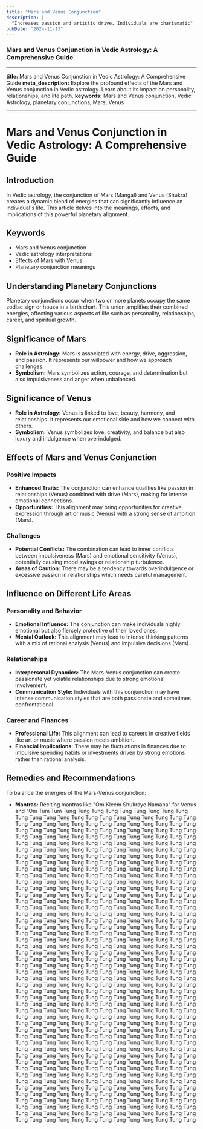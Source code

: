 ```yaml
---
title: "Mars and Venus Conjunction"
description: |
  "Increases passion and artistic drive. Individuals are charismatic"
pubDate: "2024-11-13"
---
```


### Mars and Venus Conjunction in Vedic Astrology: A Comprehensive Guide

---

**title:** Mars and Venus Conjunction in Vedic Astrology: A Comprehensive Guide
**meta_description:** Explore the profound effects of the Mars and Venus conjunction in Vedic astrology. Learn about its impact on personality, relationships, and life path.
**keywords:** Mars and Venus conjunction, Vedic Astrology, planetary conjunctions, Mars, Venus

---

# Mars and Venus Conjunction in Vedic Astrology: A Comprehensive Guide

## Introduction

In Vedic astrology, the conjunction of Mars (Mangal) and Venus (Shukra) creates a dynamic blend of energies that can significantly influence an individual's life. This article delves into the meanings, effects, and implications of this powerful planetary alignment.

## Keywords

- Mars and Venus conjunction
- Vedic astrology interpretations
- Effects of Mars with Venus
- Planetary conjunction meanings

## Understanding Planetary Conjunctions

Planetary conjunctions occur when two or more planets occupy the same zodiac sign or house in a birth chart. This union amplifies their combined energies, affecting various aspects of life such as personality, relationships, career, and spiritual growth.

## Significance of Mars

- **Role in Astrology:** Mars is associated with energy, drive, aggression, and passion. It represents our willpower and how we approach challenges.
- **Symbolism:** Mars symbolizes action, courage, and determination but also impulsiveness and anger when unbalanced.

## Significance of Venus

- **Role in Astrology:** Venus is linked to love, beauty, harmony, and relationships. It represents our emotional side and how we connect with others.
- **Symbolism:** Venus symbolizes love, creativity, and balance but also luxury and indulgence when overindulged.

## Effects of Mars and Venus Conjunction

### Positive Impacts

- **Enhanced Traits:** The conjunction can enhance qualities like passion in relationships (Venus) combined with drive (Mars), making for intense emotional connections.
- **Opportunities:** This alignment may bring opportunities for creative expression through art or music (Venus) with a strong sense of ambition (Mars).

### Challenges

- **Potential Conflicts:** The combination can lead to inner conflicts between impulsiveness (Mars) and emotional sensitivity (Venus), potentially causing mood swings or relationship turbulence.
- **Areas of Caution:** There may be a tendency towards overindulgence or excessive passion in relationships which needs careful management.

## Influence on Different Life Areas

### Personality and Behavior

- **Emotional Influence:** The conjunction can make individuals highly emotional but also fiercely protective of their loved ones.
- **Mental Outlook:** This alignment may lead to intense thinking patterns with a mix of rational analysis (Venus) and impulsive decisions (Mars).

### Relationships

- **Interpersonal Dynamics:** The Mars-Venus conjunction can create passionate yet volatile relationships due to strong emotional involvement.
- **Communication Style:** Individuals with this conjunction may have intense communication styles that are both passionate and sometimes confrontational.

### Career and Finances

- **Professional Life:** This alignment can lead to careers in creative fields like art or music where passion meets ambition.
- **Financial Implications:** There may be fluctuations in finances due to impulsive spending habits or investments driven by strong emotions rather than rational analysis.

## Remedies and Recommendations

To balance the energies of the Mars-Venus conjunction:

- **Mantras:** Reciting mantras like "Om Kleem Shukraye Namaha" for Venus and "Om Tum Tum Tung Tung Tung Tung Tung Tung Tung Tung Tung Tung Tung Tung Tung Tung Tung Tung Tung Tung Tung Tung Tung Tung Tung Tung Tung Tung Tung Tung Tung Tung Tung Tung Tung Tung Tung Tung Tung Tung Tung Tung Tung Tung Tung Tung Tung Tung Tung Tung Tung Tung Tung Tung Tung Tung Tung Tung Tung Tung Tung Tung Tung Tung Tung Tung Tung Tung Tung Tung Tung Tung Tung Tung Tung Tung Tung Tung Tung Tung Tung Tung Tung Tung Tung Tung Tung Tung Tung Tung Tung Tung Tung Tung Tung Tung Tung Tung Tung Tung Tung Tung Tung Tung Tung Tung Tung Tung Tung Tung Tung Tung Tung Tung Tung Tung Tung Tung Tung Tung Tung Tung Tung Tung Tung Tung Tung Tung Tung Tung Tung Tung Tung Tung Tung Tung Tung Tung Tung Tung Tung Tung Tung Tung Tung Tung Tung Tung Tung Tung Tung Tung Tung Tung Tung Tung Tung Tung Tung Tung Tung Tung Tung Tung Tung Tung Tung Tung Tung Tung Tung Tung Tung Tung Tung Tung Tung Tung Tung Tung Tung Tung Tung Tung Tung Tung Tung Tung Tung Tung Tung Tung Tung Tung Tung Tung Tung Tung Tung Tung Tung Tung Tung Tung Tung Tung Tung Tung Tung Tung Tung Tung Tung Tung Tung Tung Tung Tung Tung Tung Tung Tung Tung Tung Tung Tung Tung Tung Tung Tung Tung Tung Tung Tung Tung Tung Tung Tung Tung Tung Tung Tung Tung Tung Tung Tung Tung Tung Tung Tung Tung Tung Tung Tung Tung Tung Tung Tung Tung Tung Tung Tung Tung Tung Tung Tung Tung Tung Tung Tung Tung Tung Tung Tung Tung Tung Tung Tung Tung Tung Tung Tung Tung Tung Tung Tung Tung Tung Tung Tung Tung Tung Tung Tung Tung Tung Tung Tung Tung Tung Tung Tung Tung Tung Tung Tung Tung Tung Tung Tung Tung Tung Tung Tung Tung Tung Tung Tung Tung Tung Tung Tung Tung Tung Tung Tung Tung Tung Tung Tung Tung Tung Tung Tung Tung Tung Tung Tung Tung Tung Tung Tung Tung Tung Tung Tung Tung Tung Tung Tung Tung Tung Tung Tung Tung Tung Tung Tung Tung Tung Tung Tung Tung Tung Tung Tung Tung Tung Tung Tung Tung Tung Tung Tung Tung Tung Tung Tung Tung Tung Tung Tung Tung Tung Tung Tung Tung Tung Tung Tung Tung Tung Tung Tung Tung Tung Tung Tung Tung Tung Tung Tung Tung Tung Tung Tung Tung Tung Tung Tung Tung Tung Tung Tung Tung Tung Tung Tung Tung Tung Tung Tung Tung Tung Tung Tung Tung Tung Tung Tung Tung Tung Tung Tung Tung Tung Tung Tung Tung Tung Tung Tung Tung Tung Tung Tung Tung Tung Tung Tung Tung Tung Tung Tung Tung Tung Tung Tung Tung Tung Tung Tung Tung Tung Tung Tung Tung Tung Tung Tung Tung Tung Tung Tung Tung Tung Tung Tung Tung Tung Tung Tung Tung Tung Tung Tung Tung Tung Tung Tung Tung Tung Tung Tung Tung Tung Tung Tung Tung Tung Tung Tung Tung Tung Tung Tung Tung Tung Tung Tung Tung Tung Tung Tung Tung Tung Tung Tung Tung Tung Tung Tung Tung Tung Tung Tung Tung Tung Tung Tung Tung Tung Tung Tung Tung Tung Tung Tung Tung Tung Tung Tung Tung Tung Tung Tung Tung Tung Tung Tung Tung Tung Tung Tung Tung Tung Tung Tung Tung Tung Tung Tung Tung Tung Tung Tung Tung Tung Tung Tung Tung Tung Tung Tung Tung Tung Tung Tung Tung Tung Tung Tung Tung Tung Tung Tung Tung Tung Tung Tung Tung Tung Tung Tung Tung Tung Tung Tung Tung Tung Tung Tung Tung Tung Tung Tung Tung Tung Tung Tung Tung Tung Tung Tung Tung Tung Tung Tung Tung Tung Tung Tung Tung Tung Tung Tung Tung Tung Tung Tung Tung Tung Tung Tung Tung